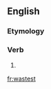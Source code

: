 ==English==

===Etymology===
{{suffix|waste|est|lang=en}}

===Verb===
{{head|en|verb form}}

# {{en-archaic second-person singular of|waste|lang=en}}

[[fr:wastest]]
